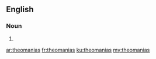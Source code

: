 ==English==

===Noun===
{{head|en}}

# {{plural of|theomania}}

[[ar:theomanias]]
[[fr:theomanias]]
[[ku:theomanias]]
[[my:theomanias]]